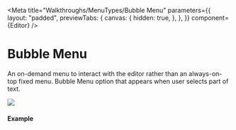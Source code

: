 

<Meta
  title="Walkthroughs/MenuTypes/Bubble Menu"
  parameters={{
    layout: "padded",
    previewTabs: {
      canvas: {
        hidden: true,
      },
    },
  }}
  component={Editor}
/>

# Bubble Menu

An on-demand menu to interact with the editor rather than an always-on-top fixed
menu. Bubble Menu option that appears when user selects part of text.

<img src={Bubble} />

#### **Example**

<Canvas>
  <Editor
    menuType="bubble"
    addons={[
      "highlight",
      "emoji",
      "code-block",
      "block-quote",
      "image-upload",
      "image-upload-unsplash",
      "video-upload",
      "video-embed",
      "paste-unformatted",
      "undo",
      "redo",
      "attachments",
      "table",
      "text-color",
    ]}
  />
</Canvas>
